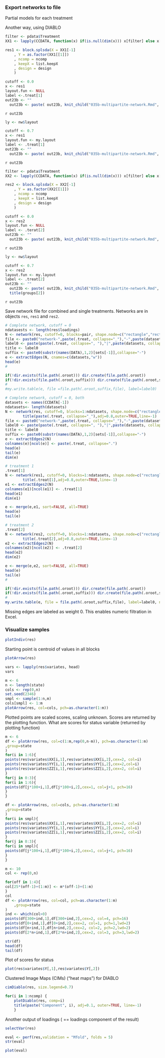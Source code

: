 



### Export networks to file

Partial models for each treatment

Another way, using DIABLO

```r
filter <- pdata$Treatment 
XX1 <- lapply(CCDATA, function(x) if(is.null(dim(x))) x[filter] else x[filter,])
```

```r
res1 <- block.splsda(X = XX1[-1]
    , Y = as.factor(XX1[[1]])
    , ncomp = ncomp
    , keepX = list.keepX
    , design = design
    )

```

```r
cutoff <- 0.0
x <- res1
layout.fun <- NULL
label <-.treat[1]
out23b <- ""
  out23b <- paste( out23b, knit_child("035b-multipartite-network.Rmd", quiet=TRUE))

```
`r out23b`

```r
ly <- nw$layout
```

```r
cutoff <- 0.7
x <- res1
layout.fun <- my.layout
label <- .treat[1]
out23b <- ""
  out23b <- paste( out23b, knit_child("035b-multipartite-network.Rmd", quiet=TRUE))

```
`r out23b`


```r
filter <- pdata$Treatment 
XX2 <- lapply(CCDATA, function(x) if(is.null(dim(x))) x[filter] else x[filter,])
```

```r
res2 <- block.splsda(X = XX2[-1]
    , Y = as.factor(XX2[[1]])
    , ncomp = ncomp
    , keepX = list.keepX
    , design = design
    )

```



```r
cutoff <- 0.0
x <- res2
layout.fun <- NULL
label <- .terat[2]
out23b <- ""
  out23b <- paste( out23b, knit_child("035b-multipartite-network.Rmd", quiet=TRUE))


```
`r out23b`

```r
ly <- nw$layout
```



```r
cutoff <- 0.7
x <- res2
layout.fun <- my.layout
label <- .treat[2]
out23b <- ""
  out23b <- paste( out23b, knit_child("035b-multipartite-network.Rmd", quiet=TRUE))
  title(groups[2])

```
`r out23b`



Save network file for combined and single treatments.
Networks are in objects `res`, `res1` and `res2`.
```r
# Complete network, cutoff = 0
ndatasests <- length(res$loadings)
N <- network(res, cutoff=0, blocks=pair, shape.node=c("rectangle","rectangle"))
file <- paste0("network-",paste(.treat, collapse="_"),"-",paste(datasets, collapse="_"),".txt")
label0 <- paste(paste(.treat, collapse=", "),"|",paste(datasets, collapse=", "),"; cutoff =",0)
title <- label0
suffix <- paste0(substr(names(DATA),1,2)[sets[-1]],collapse="-")
e <- extractEdges(N, cnames=c(datasets,"w"))
head(e)
#
```
```r
if(!dir.exists(file.path(.oroot))) dir.create(file.path(.oroot))
if(!dir.exists(file.path(.oroot,suffix))) dir.create(file.path(.oroot,suffix))
#
#my.write.table(e, file =file.path(.oroot,suffix,file), label=label0)

```

```r
# Complete network, cutoff = 0, both
datasets <- names(CCDATA[-1])
ndatasets<- length(datasets)
N <- network(res, cutoff=0, blocks=1:ndatasets, shape.node=c("rectangle"))
        title(paste(.treat, collapse="_"),adj=0.8,outer=TRUE,line=-1)
file <- paste0("network-",paste(.treat, collapse="_"),"-",paste(datasets, collapse="_"),".txt")
label0 <- paste(paste(.treat, collapse=", "),"|",paste(datasets, collapse=", "),"; cutoff =",0)
title <- label0
suffix <- paste0(substr(names(DATA),1,2)[sets[-1]],collapse="-")
e <- extractEdges2(N)
colnames(e)[ncol(e)] <- paste(.treat, collapse=".")
head(e)
tail(e)
dim(e)
```

```r
# treatment 1
.treat[1]
N <- network(res1, cutoff=0, blocks=1:ndatasets, shape.node=c("rectangle"))
        title(.treat[1],adj=0.8,outer=TRUE,line=-1)
e1 <- extractEdges2(N)
colnames(e1)[ncol(e1)] <- .treat[1]
head(e1)
dim(e1)

```

```r
e <- merge(e,e1, sort=FALSE, all=TRUE)
head(e)
tail(e)
```

```r
# treatment 2
.treat[2]
N <- network(res2, cutoff=0, blocks=1:ndatasets, shape.node=c("rectangle"))
        title(.treat[2],adj=0.8,outer=TRUE,line=-1)
e2 <- extractEdges2(N)
colnames(e2)[ncol(e2)] <- .treat[2]
head(e2)
dim(e2)

```

```r
e <- merge(e,e2, sort=FALSE, all=TRUE)
head(e)
tail(e)
#
```

```r
if(!dir.exists(file.path(.oroot))) dir.create(file.path(.oroot))
if(!dir.exists(file.path(.oroot,suffix))) dir.create(file.path(.oroot,suffix))
#
my.write.table(e, file = file.path(.oroot,suffix,file), label=label0, na="0")

```
Missing edges are labeled as weight 0. This enables numeric filtration in Excel.

### Visualize samples

```r
plotIndiv(res)

```
Starting point is centroid of values in all blocks
```r
plotArrow(res)

```

```r
vars <- lapply(res$variates, head)
vars
```

```r
m <- 6
n <- length(state)
cols <- rep(0,n)
set.seed(2346)
smpl <- sample(1:n,m)
cols[smpl] <- 1:m
plotArrow(res, col=cols, pch=as.character(1:m))

```
Plotted points are scaled scores, scaling unknown. Scores are returned by the plotting function. What are scores for status variable (returned by plotting function)
```r
m <- 6
df <- plotArrow(res, col=c(1:m,rep(0,n-m)), pch=as.character(1:m)
,group=state
)
for(i in 1:6){
points(res$variates$XX[i,1],res$variates$XX[i,2],cex=2, col=i)
points(res$variates$YY[i,1],res$variates$YY[i,2],cex=2,col=i)
points(res$variates$ZZ[i,1],res$variates$ZZ[i,2],cex=2, col=i)
}
for(j in 0:3){
for(i in 1:6){
points(df[j*100+i,1],df[j*100+i,2],cex=1, col=j+1, pch=16)
}
}
```

```r

df <- plotArrow(res, col=cols, pch=as.character(1:m)
,group=state
)
for(i in smpl){
points(res$variates$XX[i,1],res$variates$XX[i,2],cex=2, col=i)
points(res$variates$YY[i,1],res$variates$YY[i,2],cex=2,col=i)
points(res$variates$ZZ[i,1],res$variates$ZZ[i,2],cex=2, col=i)
}
for(j in 0:3){
for(i in smpl){
points(df[j*100+i,1],df[j*100+i,2],cex=1, col=j+1, pch=16)
}
}
```


```r
m <- 10
col <- rep(0,n)

for(off in 1:4){
col[25*(off-1)+(1:m)] <- m*(off-1)+(1:m)
}
col
df <- plotArrow(res, col=col, pch=as.character(1:m)
    ,group=state
)
ind <- which(col>0)
points(df[300+ind,1],df[300+ind,2],cex=2, col=4, pch=16)
points(df[0+ind,1],df[0+ind,2],cex=2, col=1, pch=1,lwd=2)
points(df[n+ind,1],df[n+ind,2],cex=2, col=2, pch=2,lwd=2)
points(df[2*n+ind,1],df[2*n+ind,2],cex=2, col=3, pch=3,lwd=2)

```


```r
str(df)
head(df)
tail(df)
```

Plot of scores for status

```r
plot(res$variates$Y[,1],res$variates$Y[,2])
```

Clustered Image Maps (CIMs) ("heat maps") for DIABLO
```r
cimDiablo(res, size.legend=0.7)

```

```r
for(i in 1:ncomp) {
    plotDiablo(res, comp=i)
    title(paste("Component", i), adj=0.1, outer=TRUE, line=-1)
    }

```
Another output of loadings ( == loadings component of the result)
```r
selectVar(res)

```

```r
eval <- perf(res,validation = "Mfold", folds = 5)
str(eval)

```

```r
plot(eval)

```
